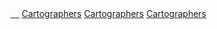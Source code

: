 {{Commonscat|Cartographers by country}}
{{Categories by country|nocat}}

[[Category:地图制作者|　]]
[[Category:各国地理学家|Cartographers]]
[[Category:各國職業人物|Cartographers]]
[[Category:按國籍分類|Cartographers]]